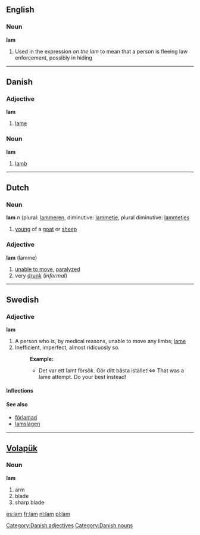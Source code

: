 ==English==

===Noun===
'''lam'''
# Used in the expression ''on the lam''  to mean that a person is fleeing law enforcement, possibly in hiding   

----

==Danish==

=== Adjective ===
'''lam'''

#[[lame]]

[[Category:Danish adjectives]]

=== Noun ===
'''lam'''

#[[lamb]]

[[Category:Danish nouns]]

----

==Dutch==

===Noun===
'''lam''' ''n'' (plural: [[lammeren]], diminutive: [[lammetje]], plural diminutive: [[lammetjes]]

# [[young]] of a [[goat]] or [[sheep]]

===Adjective===
'''lam''' (lamme)
# [[unable to move]], [[paralyzed]]
# very [[drunk]] (''informal'')

----

==Swedish==
===Adjective===
'''lam'''
#A person who is, by medical reasons, unable to move any limbs; [[lame]]
#Inefficient, imperfect, almost ridicuosly so.
#:'''Example:'''
#:*Det var ett lamt försök. Gör ditt bästa istället!<=> That was a lame attempt. Do your best instead!

====Inflections====
{{sv-adj|lam|lamt|lame|lama|lamare|lamaste|lamaste|lamast}}

====See also====
*[[förlamad]]
*[[lamslagen]]

----

== [[Volapük]] ==
===Noun===
'''lam'''

# arm 
# blade 
# sharp blade

[[es:lam]]
[[fr:lam]]
[[nl:lam]]
[[pl:lam]]